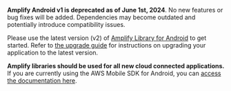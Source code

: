 <Callout warning>

**Amplify Android v1 is deprecated as of June 1st, 2024**. No new features or bug fixes will be added. Dependencies may become outdated and potentially introduce compatibility issues.

Please use the latest version (v2) of [Amplify Library for Android](/android/) to get started. Refer to [the upgrade guide](/gen1/[platform]/start/project-setup/upgrade-guide/) for instructions on upgrading your application to the latest version.

**Amplify libraries should be used for all new cloud connected applications.** If you are currently using the AWS Mobile SDK for Android, you can [access the documentation here](/gen1/[platform]/sdk/).

</Callout>
